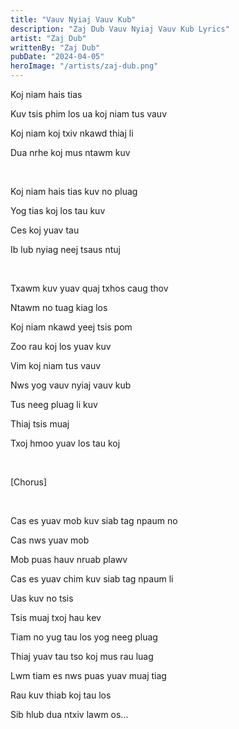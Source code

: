 ```yaml
---
title: "Vauv Nyiaj Vauv Kub"
description: "Zaj Dub Vauv Nyiaj Vauv Kub Lyrics"
artist: "Zaj Dub"
writtenBy: "Zaj Dub"
pubDate: "2024-04-05"
heroImage: "/artists/zaj-dub.png"
---
```


Koj niam hais tias

Kuv tsis phim los ua koj niam tus vauv

Koj niam koj txiv nkawd thiaj li

Dua nrhe koj mus ntawm kuv

<br />

Koj niam hais tias kuv no pluag

Yog tias koj los tau kuv

Ces koj yuav tau

Ib lub nyiag neej tsaus ntuj

<br />

Txawm kuv yuav quaj txhos caug thov

Ntawm no tuag kiag los

Koj niam nkawd yeej tsis pom

Zoo rau koj los yuav kuv

Vim koj niam tus vauv

Nws yog vauv nyiaj vauv kub

Tus neeg pluag li kuv

Thiaj tsis muaj

Txoj hmoo yuav los tau koj

<br />

[Chorus]

<br />

Cas es yuav mob kuv siab tag npaum no

Cas nws yuav mob

Mob puas hauv nruab plawv

Cas es yuav chim kuv siab tag npaum li

Uas kuv no tsis

Tsis muaj txoj hau kev

Tiam no yug tau los yog neeg pluag

Thiaj yuav tau tso koj mus rau luag

Lwm tiam es nws puas yuav muaj tiag

Rau kuv thiab koj tau los

Sib hlub dua ntxiv lawm os...
